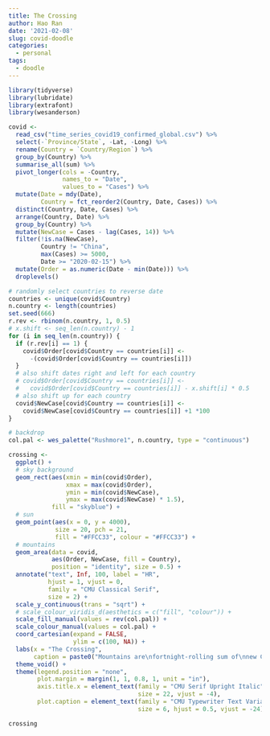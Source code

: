 ```yaml
---
title: The Crossing
author: Hao Ran
date: '2021-02-08'
slug: covid-doodle
categories:
  - personal
tags:
  - doodle
---
```


```r
library(tidyverse)
library(lubridate)
library(extrafont)
library(wesanderson)

covid <- 
  read_csv("time_series_covid19_confirmed_global.csv") %>% 
  select(-`Province/State`, -Lat, -Long) %>% 
  rename(Country = `Country/Region`) %>% 
  group_by(Country) %>% 
  summarise_all(sum) %>% 
  pivot_longer(cols = -Country,
               names_to = "Date",
               values_to = "Cases") %>% 
  mutate(Date = mdy(Date),
         Country = fct_reorder2(Country, Date, Cases)) %>% 
  distinct(Country, Date, Cases) %>% 
  arrange(Country, Date) %>% 
  group_by(Country) %>% 
  mutate(NewCase = Cases - lag(Cases, 14)) %>% 
  filter(!is.na(NewCase),
         Country != "China",
         max(Cases) >= 5000,
         Date >= "2020-02-15") %>% 
  mutate(Order = as.numeric(Date - min(Date))) %>% 
  droplevels()

# randomly select countries to reverse date
countries <- unique(covid$Country)
n.country <- length(countries)
set.seed(666)
r.rev <- rbinom(n.country, 1, 0.5)
# x.shift <- seq_len(n.country) - 1
for (i in seq_len(n.country)) {
  if (r.rev[i] == 1) {
    covid$Order[covid$Country == countries[i]] <- 
      -(covid$Order[covid$Country == countries[i]])
  } 
  # also shift dates right and left for each country
  # covid$Order[covid$Country == countries[i]] <- 
  #   covid$Order[covid$Country == countries[i]] - x.shift[i] * 0.5
  # also shift up for each country
  covid$NewCase[covid$Country == countries[i]] <- 
    covid$NewCase[covid$Country == countries[i]] +1 *100
}

# backdrop
col.pal <- wes_palette("Rushmore1", n.country, type = "continuous")

crossing <- 
  ggplot() +
  # sky background
  geom_rect(aes(xmin = min(covid$Order),
                xmax = max(covid$Order),
                ymin = min(covid$NewCase),
                ymax = max(covid$NewCase) * 1.5),
            fill = "skyblue") +
  # sun
  geom_point(aes(x = 0, y = 4000),
             size = 20, pch = 21,
             fill = "#FFCC33", colour = "#FFCC33") +
  # mountains
  geom_area(data = covid, 
            aes(Order, NewCase, fill = Country),
            position = "identity", size = 0.5) +
  annotate("text", Inf, 100, label = "HR", 
           hjust = 1, vjust = 0,
           family = "CMU Classical Serif",
           size = 2) +
  scale_y_continuous(trans = "sqrt") +
  # scale_colour_viridis_d(aesthetics = c("fill", "colour")) +
  scale_fill_manual(values = rev(col.pal)) +
  scale_colour_manual(values = col.pal) +
  coord_cartesian(expand = FALSE, 
                  ylim = c(100, NA)) +
  labs(x = "The Crossing",
       caption = paste0("Mountains are\nfortnight-rolling sum of\nnew COVID-19 cases in\n", n.country, " top countries,\nrandomly flipped horizontally,\ncoloured with\nWes Anderson's Rushmore cine palette,\nlog-transformed,\nand touched with\na setting (rising?) sun at (0, 4000)\non a skyblue backdrop.")) +
  theme_void() +
  theme(legend.position = "none",
        plot.margin = margin(1, 1, 0.8, 1, unit = "in"),
        axis.title.x = element_text(family = "CMU Serif Upright Italic",
                                    size = 22, vjust = -4),
        plot.caption = element_text(family = "CMU Typewriter Text Variable Width",
                                    size = 6, hjust = 0.5, vjust = -24))

crossing
```

